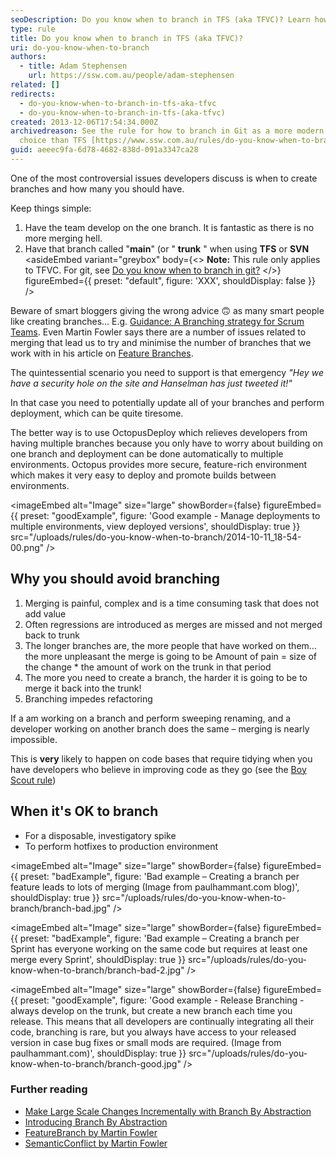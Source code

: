 ```yaml
---
seoDescription: Do you know when to branch in TFS (aka TFVC)? Learn how to simplify your workflow and avoid merging hell by understanding when to create branches.
type: rule
title: Do you know when to branch in TFS (aka TFVC)?
uri: do-you-know-when-to-branch
authors:
  - title: Adam Stephensen
    url: https://ssw.com.au/people/adam-stephensen
related: []
redirects:
  - do-you-know-when-to-branch-in-tfs-aka-tfvc
  - do-you-know-when-to-branch-in-tfs-(aka-tfvc)
created: 2013-12-06T17:54:34.000Z
archivedreason: See the rule for how to branch in Git as a more modern tool
  choice than TFS [https://www.ssw.com.au/rules/do-you-know-when-to-branch-in-git](/rules/do-you-know-when-to-branch-in-git)
guid: aeeec9fa-6d78-4682-838d-091a3347ca28
---
```


One of the most controversial issues developers discuss is when to create branches and how many you should have.

Keep things simple:

1. Have the team develop on the one branch. It is fantastic as there is no more merging hell.
2. Have that branch called "**main**" (or " **trunk** " when using **TFS** or **SVN**
<asideEmbed
  variant="greybox"
  body={<>
    **Note:** This rule only applies to TFVC. For git, see [Do you know when to branch in git?](/do-you-know-when-to-branch-in-git)
  </>}
  figureEmbed={{
    preset: "default",
    figure: 'XXX',
    shouldDisplay: false
  }}
/>

Beware of smart bloggers giving the wrong advice 🙃 as many smart people like creating branches... E.g. [Guidance: A Branching strategy for Scrum Teams](https://nkdagility.com/resources/blog/guidance-a-branching-strategy-for-scrum-teams/). Even Martin Fowler says there are a number of issues related to merging that lead us to try and minimise the number of branches that we work with in his article on [Feature Branches](https://martinfowler.com/bliki/FeatureBranch.html).

The quintessential scenario you need to support is that emergency _"Hey we have a security hole on the site and Hanselman has just tweeted it!"_

In that case you need to potentially update all of your branches and perform deployment, which can be quite tiresome.

The better way is to use OctopusDeploy which relieves developers from having multiple branches because you only have to worry about building on one branch and deployment can be done automatically to multiple environments. Octopus provides more secure, feature-rich environment which makes it very easy to deploy and promote builds between environments.

<imageEmbed
  alt="Image"
  size="large"
  showBorder={false}
  figureEmbed={{
    preset: "goodExample",
    figure: 'Good example - Manage deployments to multiple environments, view deployed versions',
    shouldDisplay: true
  }}
  src="/uploads/rules/do-you-know-when-to-branch/2014-10-11_18-54-00.png"
/>

## Why you should avoid branching

1. Merging is painful, complex and is a time consuming task that does not add value
2. Often regressions are introduced as merges are missed and not merged back to trunk
3. The longer branches are, the more people that have worked on them... the more unpleasant the merge is going to be
   Amount of pain = size of the change \* the amount of work on the trunk in that period
4. The more you need to create a branch, the harder it is going to be to merge it back into the trunk!
5. Branching impedes refactoring

If a am working on a branch and perform sweeping renaming, and a developer working on another branch does the same – merging is nearly impossible.

This is **very** likely to happen on code bases that require tidying when you have developers who believe in improving code as they go (see the [Boy Scout rule](/follow-boy-scout-rule))

## When it's OK to branch

* For a disposable, investigatory spike
* To perform hotfixes to production environment

<imageEmbed
  alt="Image"
  size="large"
  showBorder={false}
  figureEmbed={{
    preset: "badExample",
    figure: 'Bad example – Creating a branch per feature leads to lots of merging (Image from paulhammant.com blog)',
    shouldDisplay: true
  }}
  src="/uploads/rules/do-you-know-when-to-branch/branch-bad.jpg"
/>

<imageEmbed
  alt="Image"
  size="large"
  showBorder={false}
  figureEmbed={{
    preset: "badExample",
    figure: 'Bad example – Creating a branch per Sprint has everyone working on the same code but requires at least one merge every Sprint',
    shouldDisplay: true
  }}
  src="/uploads/rules/do-you-know-when-to-branch/branch-bad-2.jpg"
/>

<imageEmbed
  alt="Image"
  size="large"
  showBorder={false}
  figureEmbed={{
    preset: "goodExample",
    figure: 'Good example - Release Branching - always develop on the trunk, but create a new branch each time you release. This means that all developers are continually integrating all their code, branching is rare, but you always have access to your released version in case bug fixes or small mods are required. (Image from paulhammant.com)',
    shouldDisplay: true
  }}
  src="/uploads/rules/do-you-know-when-to-branch/branch-good.jpg"
/>

### Further reading

* [Make Large Scale Changes Incrementally with Branch By Abstraction](https://continuousdelivery.com/2011/05/make-large-scale-changes-incrementally-with-branch-by-abstraction/)
* [Introducing Branch By Abstraction](https://paulhammant.com/blog/branch_by_abstraction.html)
* [FeatureBranch by Martin Fowler](https://martinfowler.com/bliki/FeatureBranch.html)
* [SemanticConflict by Martin Fowler](https://martinfowler.com/bliki/SemanticConflict.html)